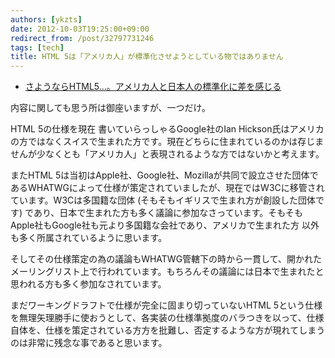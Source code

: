 ```yaml
---
authors: [ykzts]
date: 2012-10-03T19:25:00+09:00
redirect_from: /post/32797731246
tags: [tech]
title: HTML 5は「アメリカ人」が標準化させようとしている物ではありません
---
```


- [さようならHTML5&hellip;。アメリカ人と日本人の標準化に差を感じる](http://engineer.typemag.jp/trend/2012/10/fukuyuki-html5.php)

内容に関しても思う所は御座いますが、一つだけ。

HTML 5の仕様を現在 書いていらっしゃるGoogle社のIan Hickson氏はアメリカの方ではなくスイスで生まれた方です。現在どちらに住まれているのかは存じませんが少なくとも「アメリカ人」と表現されるような方ではないかと考えます。

<!--truncate-->

またHTML 5は当初はApple社、Google社、Mozillaが共同で設立させた団体であるWHATWGによって仕様が策定されていましたが、現在ではW3Cに移管されています。W3Cは多国籍な団体 (そもそもイギリスで生まれ方が創設した団体です) であり、日本で生まれた方も多く議論に参加なさっています。そもそもApple社もGoogle社も元より多国籍な会社であり、アメリカで生まれた方 以外も多く所属されているように思います。

そしてその仕様策定の為の議論もWHATWG管轄下の時から一貫して、開かれたメーリングリスト上で行われています。もちろんその議論には日本で生まれたと思われる方も多く参加なされています。

まだワーキングドラフトで仕様が完全に固まり切っていないHTML 5という仕様を無理矢理勝手に使おうとして、各実装の仕様準拠度のバラつきを以って、仕様自体を、仕様を策定されている方方を批難し、否定するような方が現れてしまうのは非常に残念な事であると思います。
